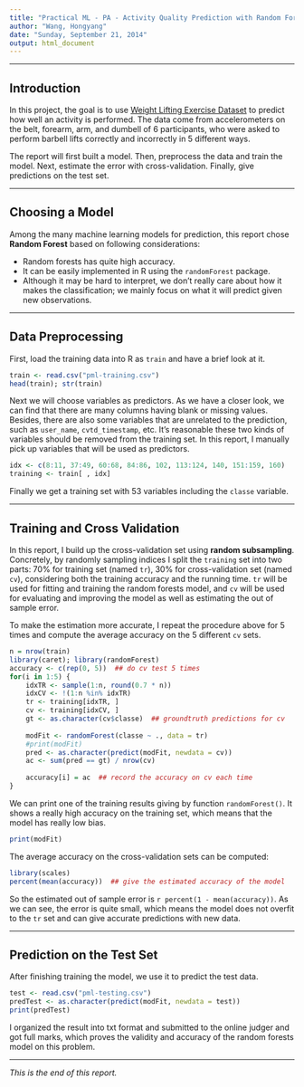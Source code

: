 ```yaml
---
title: "Practical ML - PA - Activity Quality Prediction with Random Forest"
author: "Wang, Hongyang"
date: "Sunday, September 21, 2014"
output: html_document
---
```


***

## Introduction
In this project, the goal is to use [Weight Lifting Exercise Dataset](http://groupware.les.inf.puc-rio.br/har) to predict how well an activity is performed. The data come from accelerometers on the belt, forearm, arm, and dumbell of 6 participants, who were asked to perform barbell lifts correctly and incorrectly in 5 different ways.  

The report will first built a model. Then, preprocess the data and train the model. Next, estimate the error with cross-validation. Finally, give predictions on the test set.

***

## Choosing a Model
Among the many machine learning models for prediction, this report chose **Random Forest** based on following considerations:  

- Random forests has quite high accuracy.  
- It can be easily implemented in R using the `randomForest` package.
- Although it may be hard to interpret, we don't really care about how it makes the classification; we mainly focus on what it will predict given new observations.

***

## Data Preprocessing
First, load the training data into R as `train` and have a brief look at it.
```r
train <- read.csv("pml-training.csv")
head(train); str(train)
```  

Next we will choose variables as predictors. As we have a closer look, we can find that there are many columns having blank or missing values. Besides, there are also some variables that are unrelated to the prediction, such as `user_name`, `cvtd_timestamp`, etc. It's reasonable these two kinds of variables should be removed from the training set. In this report, I manually pick up variables that will be used as predictors.
```r
idx <- c(8:11, 37:49, 60:68, 84:86, 102, 113:124, 140, 151:159, 160)
training <- train[ , idx]
```  

Finally we get a training set with 53 variables including the `classe` variable.

***

## Training and Cross Validation
In this report, I build up the cross-validation set using **random subsampling**. Concretely, by randomly sampling indices I split the `training` set into two parts: 70% for training set (named `tr`), 30% for cross-validation set (named `cv`), considering both the training accuracy and the running time. `tr` will be used for fitting and training the random forests model, and `cv` will be used for evaluating and improving the model as well as estimating the out of sample error. 

To make the estimation more accurate, I repeat the procedure above for 5 times and compute the average accuracy on the 5 different `cv` sets.
```r
n = nrow(train)
library(caret); library(randomForest)
accuracy <- c(rep(0, 5))  ## do cv test 5 times
for(i in 1:5) {
    idxTR <- sample(1:n, round(0.7 * n))
    idxCV <- !(1:n %in% idxTR)
    tr <- training[idxTR, ]
    cv <- training[idxCV, ]
    gt <- as.character(cv$classe)  ## groundtruth predictions for cv
    
    modFit <- randomForest(classe ~ ., data = tr)
    #print(modFit)
    pred <- as.character(predict(modFit, newdata = cv))
    ac <- sum(pred == gt) / nrow(cv)
    
    accuracy[i] = ac  ## record the accuracy on cv each time
}
```  

We can print one of the training results giving by function `randomForest()`. It shows a really high accuracy on the training set, which means that the model has really low bias.  
```r
print(modFit)
```  

The average accuracy on the cross-validation sets can be computed:
```r
library(scales)
percent(mean(accuracy))  ## give the estimated accuracy of the model
```  

So the estimated out of sample error is `r percent(1 - mean(accuracy))`. As we can see, the error is quite small, which means the model does not overfit to the `tr` set and can give accurate predictions with new data.

***

## Prediction on the Test Set
After finishing training the model, we use it to predict the test data.
```r
test <- read.csv("pml-testing.csv")
predTest <- as.character(predict(modFit, newdata = test))
print(predTest)
```  

I organized the result into txt format and submitted to the online judger and got full marks, which proves the validity and accuracy of the random forests model on this problem.

***
*This is the end of this report.*